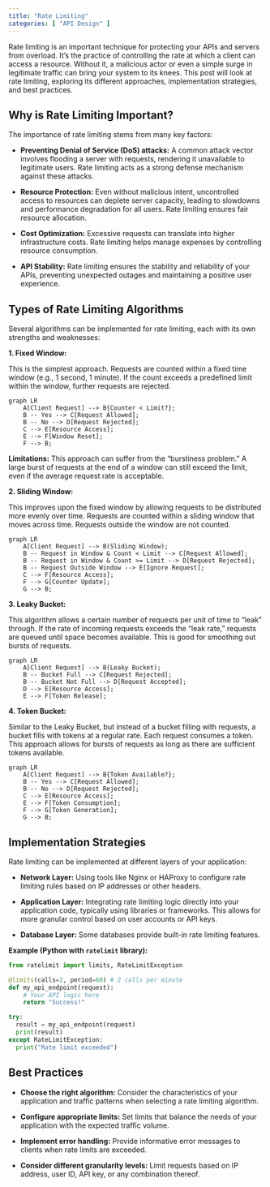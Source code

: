 ```yaml
---
title: "Rate Limiting"
categories: [ "API Design" ]
---
```



Rate limiting is an important technique for protecting your APIs and servers from overload.  It's the practice of controlling the rate at which a client can access a resource.  Without it, a malicious actor or even a simple surge in legitimate traffic can bring your system to its knees. This post will look at rate limiting, exploring its different approaches, implementation strategies, and best practices.

## Why is Rate Limiting Important?

The importance of rate limiting stems from many key factors:

* **Preventing Denial of Service (DoS) attacks:**  A common attack vector involves flooding a server with requests, rendering it unavailable to legitimate users. Rate limiting acts as a strong defense mechanism against these attacks.

* **Resource Protection:**  Even without malicious intent, uncontrolled access to resources can deplete server capacity, leading to slowdowns and performance degradation for all users.  Rate limiting ensures fair resource allocation.

* **Cost Optimization:**  Excessive requests can translate into higher infrastructure costs. Rate limiting helps manage expenses by controlling resource consumption.

* **API Stability:**  Rate limiting ensures the stability and reliability of your APIs, preventing unexpected outages and maintaining a positive user experience.

## Types of Rate Limiting Algorithms

Several algorithms can be implemented for rate limiting, each with its own strengths and weaknesses:

**1. Fixed Window:**

This is the simplest approach.  Requests are counted within a fixed time window (e.g., 1 second, 1 minute). If the count exceeds a predefined limit within the window, further requests are rejected.

```mermaid
graph LR
    A[Client Request] --> B{Counter < Limit?};
    B -- Yes --> C[Request Allowed];
    B -- No --> D[Request Rejected];
    C --> E[Resource Access];
    E --> F[Window Reset];
    F --> B;
```

**Limitations:**  This approach can suffer from the "burstiness problem." A large burst of requests at the end of a window can still exceed the limit, even if the average request rate is acceptable.

**2. Sliding Window:**

This improves upon the fixed window by allowing requests to be distributed more evenly over time.  Requests are counted within a sliding window that moves across time.  Requests outside the window are not counted.

```mermaid
graph LR
    A[Client Request] --> B(Sliding Window);
    B -- Request in Window & Count < Limit --> C[Request Allowed];
    B -- Request in Window & Count >= Limit --> D[Request Rejected];
    B -- Request Outside Window --> E[Ignore Request];
    C --> F[Resource Access];
    F --> G[Counter Update];
    G --> B;
```

**3. Leaky Bucket:**

This algorithm allows a certain number of requests per unit of time to "leak" through.  If the rate of incoming requests exceeds the "leak rate," requests are queued until space becomes available.  This is good for smoothing out bursts of requests.

```mermaid
graph LR
    A[Client Request] --> B(Leaky Bucket);
    B -- Bucket Full --> C[Request Rejected];
    B -- Bucket Not Full --> D[Request Accepted];
    D --> E[Resource Access];
    E --> F[Token Release];
```

**4. Token Bucket:**

Similar to the Leaky Bucket, but instead of a bucket filling with requests, a bucket fills with tokens at a regular rate. Each request consumes a token.  This approach allows for bursts of requests as long as there are sufficient tokens available.

```mermaid
graph LR
    A[Client Request] --> B{Token Available?};
    B -- Yes --> C[Request Allowed];
    B -- No --> D[Request Rejected];
    C --> E[Resource Access];
    E --> F[Token Consumption];
    F --> G[Token Generation];
    G --> B;
```

## Implementation Strategies

Rate limiting can be implemented at different layers of your application:

* **Network Layer:** Using tools like Nginx or HAProxy to configure rate limiting rules based on IP addresses or other headers.

* **Application Layer:** Integrating rate limiting logic directly into your application code, typically using libraries or frameworks.  This allows for more granular control based on user accounts or API keys.

* **Database Layer:**  Some databases provide built-in rate limiting features.

**Example (Python with `ratelimit` library):**

```python
from ratelimit import limits, RateLimitException

@limits(calls=2, period=60) # 2 calls per minute
def my_api_endpoint(request):
    # Your API logic here
    return "Success!"

try:
  result = my_api_endpoint(request)
  print(result)
except RateLimitException:
  print("Rate limit exceeded")
```

## Best Practices

* **Choose the right algorithm:**  Consider the characteristics of your application and traffic patterns when selecting a rate limiting algorithm.

* **Configure appropriate limits:**  Set limits that balance the needs of your application with the expected traffic volume.

* **Implement error handling:** Provide informative error messages to clients when rate limits are exceeded.


* **Consider different granularity levels:**  Limit requests based on IP address, user ID, API key, or any combination thereof.




